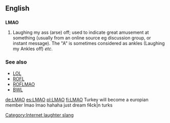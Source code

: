 ==English==

==={{initialism}}===
'''LMAO'''

# {{internet}} Laughing my ass (arse) off; used to indicate great amusement at something (usually from an online source eg discussion group, or instant message). The "A" is sometimes considered as ankles (Laughing my Ankles off) ''etc''.

===See also===
*[[LOL]]
*[[ROFL]]
*[[ROFLMAO]]
*[[BWL]]
[[Category:Internet laughter slang]]

[[de:LMAO]]
[[es:LMAO]]
[[pl:LMAO]]
[[fi:LMAO]]
Turkey will become a europian member lmao lmao hahaha just dream f4ck|n turks